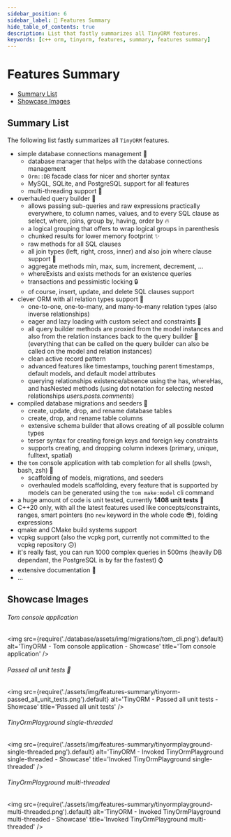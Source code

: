 ```yaml
---
sidebar_position: 6
sidebar_label: 📄 Features Summary
hide_table_of_contents: true
description: List that fastly summarizes all TinyORM features.
keywords: [c++ orm, tinyorm, features, summary, features summary]
---
```


# Features Summary

- [Summary List](#summary-list)
- [Showcase Images](#showcase-images)

## Summary List

The following list fastly summarizes all `TinyORM` features.

- simple database connections management 🧬
  - database manager that helps with the database connections management
  - `Orm::DB` facade class for nicer and shorter syntax
  - MySQL, SQLite, and PostgreSQL support for all features
  - multi-threading support 👀
- overhauled query builder 🔧
  - allows passing sub-queries and raw expressions practically everywhere, to column names, values, and to every SQL clause as select, where, joins, group by, having, order by 🔥
  - a logical grouping that offers to wrap logical groups in parenthesis
  - chunked results for lower memory footprint ✨
  - raw methods for all SQL clauses
  - all join types (left, right, cross, inner) and also join where clause support 🫤
  - aggregate methods min, max, sum, increment, decrement, ...
  - whereExists and exists methods for an existence queries
  - transactions and pessimistic locking 🔒
  - of course, insert, update, and delete SQL clauses support
- clever ORM with all relation types support 🎉
  - one-to-one, one-to-many, and many-to-many relation types (also inverse relationships)
  - eager and lazy loading with custom select and constraints 🚀
  - all query builder methods are proxied from the model instances and also from the relation instances back to the query builder 🤯 (everything that can be called on the query builder can also be called on the model and relation instances)
  - clean active record pattern
  - advanced features like timestamps, touching parent timestamps, default models, and default model attributes
  - querying relationships existence/absence using the has, whereHas, and hasNested methods (using dot notation for selecting nested relationships _users.posts.comments_)
- compiled database migrations and seeders 🕺
  - create, update, drop, and rename database tables
  - create, drop, and rename table columns
  - extensive schema builder that allows creating of all possible column types
  - terser syntax for creating foreign keys and foreign key constraints
  - supports creating, and dropping column indexes (primary, unique, fulltext, spatial)
- the `tom` console application with tab completion for all shells (pwsh, bash, zsh) 🥳
  - scaffolding of models, migrations, and seeders
  - overhauled models scaffolding, every feature that is supported by models can be generated using the `tom make:model` cli command
- a huge amount of code is unit tested, currently __1408 unit tests__ 🤯
- C++20 only, with all the latest features used like concepts/constraints, ranges, smart pointers (no `new` keyword in the whole code 😎), folding expressions
- qmake and CMake build systems support
- vcpkg support (also the vcpkg port, currently not committed to the vcpkg repository ☹️)
- it's really fast, you can run 1000 complex queries in 500ms (heavily DB dependant, the PostgreSQL is by far the fastest) ⌚
- extensive documentation 📃
- ...

## Showcase Images

###### Tom console application

<img src={require('./database/assets/img/migrations/tom_cli.png').default}
    alt='TinyORM - Tom console application - Showcase'
    title='Tom console application' />

###### Passed all unit tests 🥳

<img src={require('./assets/img/features-summary/tinyorm-passed_all_unit_tests.png').default}
    alt='TinyORM - Passed all unit tests - Showcase'
    title='Passed all unit tests' />

###### TinyOrmPlayground single-threaded

<img src={require('./assets/img/features-summary/tinyormplayground-single-threaded.png').default}
    alt='TinyORM - Invoked TinyOrmPlayground single-threaded - Showcase'
    title='Invoked TinyOrmPlayground single-threaded' />

###### TinyOrmPlayground multi-threaded

<img src={require('./assets/img/features-summary/tinyormplayground-multi-threaded.png').default}
    alt='TinyORM - Invoked TinyOrmPlayground multi-threaded - Showcase'
    title='Invoked TinyOrmPlayground multi-threaded' />

